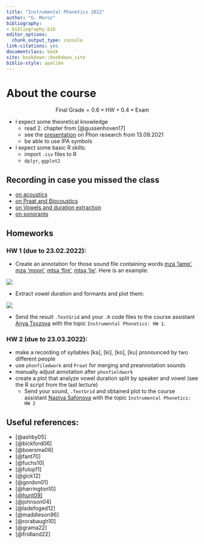 ```yaml
--- 
title: "Instrumental Phonetics 2022"
author: "G. Moroz"
bibliography:
- bibliography.bib
editor_options:
  chunk_output_type: console
link-citations: yes
documentclass: book
site: bookdown::bookdown_site
biblio-style: apalike
---
```


# About the course

$$
\text{Final Grade} = 0.6 \times \text{HW} + 0.4 \times \text{Exam}
$$

* I expect some theoretical knowledge
    * read 2. chapter from [@gussenhoven17]
    * see the [presentation](https://github.com/agricolamz/2021.09.13_HSE_phon_research/raw/master/2021.09.13_HSE_phon_research.pdf) on Phon research from 13.09.2021
    * be able to use IPA symbols
* I expect some basic R skills:
    * import `.csv` files to R
    * `dplyr`, `ggplot2`

## Recording in case you missed the class

* [on acoustics](https://youtu.be/AD2KYpXlo4A)
* [on Praat and Biocoustics](https://www.youtube.com/watch?v=NoZxQiu1fzs&list=PL_HB2SrKjmML6J40SgCIzPT6f0Mz9ogrW&index=2)
* [on Vowels and duration extraction](https://www.youtube.com/watch?v=zdTIzDHnwQo&list=PL_HB2SrKjmML6J40SgCIzPT6f0Mz9ogrW&index=3)
* [on sonorants](https://www.youtube.com/watch?v=Ff7c8SUOxws&list=PL_HB2SrKjmML6J40SgCIzPT6f0Mz9ogrW&index=4)

## Homeworks

### HW 1 (due to 23.02.2022): 

* Create an annotation for those sound file containing words [mza 'lamp'](https://github.com/agricolamz/2022_HSE_m_Instrumental_phonetics/blob/master/hw/hw1/01.wav?raw=true), [mzə 'moon'](https://github.com/agricolamz/2022_HSE_m_Instrumental_phonetics/blob/master/hw/hw1/02.wav?raw=true), [mtsa 'fire'](https://github.com/agricolamz/2022_HSE_m_Instrumental_phonetics/blob/master/hw/hw1/03.wav?raw=true), [mtsə 'lie'](https://github.com/agricolamz/2022_HSE_m_Instrumental_phonetics/blob/master/hw/hw1/04.wav?raw=true). Here is an example:

![](https://github.com/agricolamz/2022_HSE_m_Instrumental_phonetics/raw/master/hw/hw1/hw1_1.png)

* Extract vowel duration and formants and plot them:

![](https://github.com/agricolamz/2022_HSE_m_Instrumental_phonetics/raw/master/hw/hw1/hw1_2.png)

* Send the result `.TextGrid` and your `.R` code files to the course assistant [Anya Tsyzova](mailto:anatsyzova@gmail.com) with the topic `Instrumental Phonetics: HW 1`.

### HW 2 (due to 23.03.2022): 

* make a recording of syllables [ka], [ki], [ko], [ku] pronounced by two different people
* use `phonfiledwork` and `Praat` for merging and preannotation sounds
* manually adjust annotation after `phonfieldwork`
* create a plot that analyze vowel duration split by speaker and vowel (see the R script from the last lecture)
    * Send your sound, `.TextGrid` and obtained plot to the course assistant [Nastya Safonova](mailto:nastya-saff@yandex.ru) with the topic `Instrumental Phonetics: HW 2`


## Useful references: 

* [@ashby05]
* [@bickford06]
* [@boersma06]
* [@fant70]
* [@fuchs10]
* [@fulop11]
* [@gick12]
* [@gordon01]
* [@harrington10]
* [[@hunt09]](https://dspace.mit.edu/bitstream/handle/1721.1/52797/547382338-MIT.pdf;sequence=2)
* [@johnson04]
* [@ladefoged12]
* [@maddieson96]
* [@rorabaugh10]
* [@grama22]
* [@fridland22]
